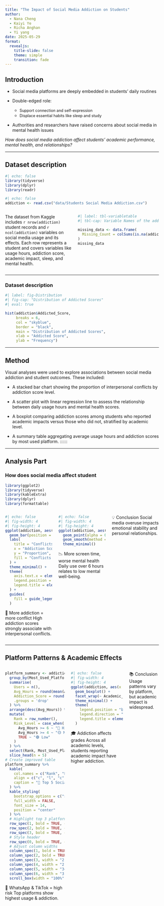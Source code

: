 ```yaml
---
title: "The Impact of Social Media Addiction on Students"
author:
  - Nana Cheng
  - Kaiyi Ye
  - Richa Anghan
  - Yi yang
date: 2025-05-29
format:
  revealjs:
    title-slide: false
    theme: simple
    transition: fade
---
```


## Introduction

-   Social media platforms are deeply embedded in students’ daily routines

-   Double-edged role:

    - <span style="font-size: 0.9em;">Support connection and self-expression</span> 
    - <span style="font-size: 0.9em;">Displace essential habits like sleep and study</span>

-   Authorities and researchers have raised concerns about social media in mental health issues

::: fragment
*How does social media addiction affect students’ academic performance, mental health, and relationships?*
:::

------------------------------------------------------------------------

## Dataset description

```r
#| echo: false
library(tidyverse)
library(dplyr)
library(readr)
```

```r
#| echo: false
addiction <- read.csv("data/Students Social Media Addiction.csv")
```

::::: columns
::: {.column width="45%"}
The dataset from Kaggle includes `r nrow(addiction)` student records and `r ncol(addiction)` variables on social media usage and its effects. Each row represents a student and covers variables like usage hours, addiction score, academic impact, sleep, and mental health.
:::

::: {.column width="55%"}
```r
#| label: tbl-variabletable
#| tbl-cap: Variable Names of the addiction Data

missing_data <- data.frame(
  Missing_Count = colSums(is.na(addiction))
)
missing_data
```
:::
:::::

------------------------------------------------------------------------

### Dataset description

```r
#| label: fig-Distribution
#| fig-cap: "Distribution of Addicted Scores"
#| eval: true

hist(addiction$Addicted_Score,
     breaks = 6,
     col = "skyblue",
     border = "black",
     main = "Distribution of Addicted Scores",
     xlab = "Addicted Score",
     ylab = "Frequency")
```

------------------------------------------------------------------------

## Method

Visual analyses were used to explore associations between social media addiction and student outcomes. These included:

-   A stacked bar chart showing the proportion of interpersonal conflicts by addiction score level.

-   A scatter plot with linear regression line to assess the relationship between daily usage hours and mental health scores.

-   A boxplot comparing addiction scores among students who reported academic impacts versus those who did not, stratified by academic level.

-   A summary table aggregating average usage hours and addiction scores by most used platform. ::::::

---

## Analysis Part
### How does social media affect student
```r
library(ggplot2)
library(tidyverse)
library(kableExtra)
library(dplyr)
library(formattable)


```

:::::::: columns

:::: {.column width="33%"}
```r

#| echo: false
#| fig-width: 4
#| fig-height: 4
ggplot(addiction, aes(x = factor(Addicted_Score), fill = factor(Conflicts_Over_Social_Media))) +
  geom_bar(position = "fill") +
  labs(
    title = "Conflicts vs Addiction",
    x = "Addiction Score",
    y = "Proportion",
    fill = "Conflicts Over Social Media"
  ) +
  theme_minimal() +
  theme(
    axis.text.x = element_text(angle = 45, hjust = 1),
    legend.position = "bottom",              
    legend.title = element_text(hjust = 0.5) 
  ) +
  guides(
    fill = guide_legend(title.position = "top", title.hjust = 0.5)  
  )

```

::: fragment

🧱 More addiction = more conflict High addiction scores strongly associate with interpersonal conflicts.

:::

::::

:::: {.column width="33%"}

```r

#| echo: false
#| fig-width: 4
#| fig-height: 4
ggplot(addiction, aes(x = Avg_Daily_Usage_Hours, y = Mental_Health_Score)) +
  geom_point(alpha = 0.6) +
  geom_smooth(method = "lm", se = FALSE) +
  theme_minimal()
```

::: fragment

📉 More screen time, worse mental health Daily use over 6 hours relates to low mental well-being.

:::

::::

::: {.column .fragment width="33%"}

💡 Conclusion Social media overuse impacts emotional stability and personal relationships.

:::

::::::::

------------------------------------------------------------------------

## Platform Patterns & Academic Effects

:::::::: columns

:::: {.column width="40%"}

```r
platform_summary <- addiction %>%
  group_by(Most_Used_Platform) %>%
  summarise(
    Users = n(),
    Avg_Hours = round(mean(Avg_Daily_Usage_Hours, na.rm = TRUE), 1),
    Addiction_Score = round(mean(Addicted_Score, na.rm = TRUE), 1),
    .groups = 'drop'
  ) %>%
  arrange(desc(Avg_Hours)) %>%
  mutate(
    Rank = row_number(),
    Risk_Level = case_when(
      Avg_Hours >= 6 ~ "🔴 High",
      Avg_Hours >= 4 ~ "🟡 Medium", 
      TRUE ~ "🟢 Low"
    )
  ) %>%
  select(Rank, Most_Used_Platform, Users, Avg_Hours, Addiction_Score, Risk_Level) %>%
  slice_head(n = 5)
# Create improved table
platform_summary %>%
  kable(
    col.names = c("Rank", "Platform", "Users", "Daily Hours", "Addiction Score", "Risk Level"),
    align = c("c", "l", "c", "c", "c", "c"),
    caption = "📱 Top 5 Social Media Platforms by Daily Usage"
  ) %>%
  kable_styling(
    bootstrap_options = c("striped", "hover", "condensed", "responsive"),
    full_width = FALSE,
    font_size = 14,
    position = "center"
  ) %>%
  # Highlight top 3 platforms
  row_spec(1, bold = TRUE, color = "white", background = "#e74c3c") %>%
  row_spec(2, bold = TRUE, color = "white", background = "#f39c12") %>%
  row_spec(3, bold = TRUE, color = "white", background = "#f1c40f") %>%
  # Style header
  row_spec(0, bold = TRUE, color = "white", background = "#34495e", font_size = 16) %>%
  # Adjust column widths
  column_spec(1, bold = TRUE, width = "1.5cm") %>%
  column_spec(2, bold = TRUE, width = "4.5cm") %>%
  column_spec(3, width = "2.5cm") %>%
  column_spec(4, width = "2.5cm") %>%
  column_spec(5, width = "3cm") %>%
  column_spec(6, width = "3.5cm") %>% 
  scroll_box(width = "100%")


```

::: fragment

📱 WhatsApp & TikTok = high risk Top platforms show highest usage & addiction.

:::

::::

:::: {.column width="35%"}

```r
#| echo: false
#| fig-width: 4
#| fig-height: 4
ggplot(addiction, aes(x = Affects_Academic_Performance, y = Addicted_Score, fill = Affects_Academic_Performance)) +
  geom_boxplot() +
  facet_wrap(~ Academic_Level) +
  theme_minimal() +
  theme(
    legend.position = "bottom",        
    legend.direction = "horizontal",  
    legend.title = element_blank()    
  )

```

::: fragment

🎓 Addiction affects grades Across all academic levels, students reporting academic impact have higher addiction.

:::

::::

::: {.column .fragment width="20%"}

📚 Conclusion Usage patterns vary by platform, but academic impact is widespread.

:::

::::::::

